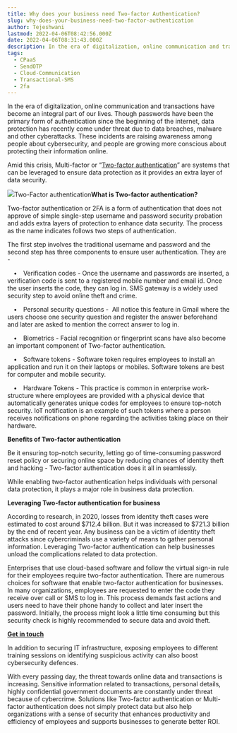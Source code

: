```yaml
---
title: Why does your business need Two-factor Authentication?
slug: why-does-your-business-need-two-factor-authentication
author: Tejeshwani
lastmod: 2022-04-06T08:42:56.000Z
date: 2022-04-06T08:31:43.000Z
description: In the era of digitalization, online communication and transactions have become an integral part of our lives. Though passwords have been the primary form of authentication since the beginning of the internet, data protection has recently come under threat due to data breaches, malware and other cyberattacks. These incidents are raising awareness among people about cybersecurity, and people are growing more conscious about protecting their information online. 
tags:
  - CPaaS 
  - SendOTP 
  - Cloud-Communication 
  - Transactional-SMS
  - 2fa
---
```


In the era of digitalization, online communication and transactions have become an integral part of our lives. Though passwords have been the primary form of authentication since the beginning of the internet, data protection has recently come under threat due to data breaches, malware and other cyberattacks. These incidents are raising awareness among people about cybersecurity, and people are growing more conscious about protecting their information online. 

Amid this crisis, Multi-factor or “[Two-factor authentication](https://msg91.com/send-otp/)” are systems that can be leveraged to ensure data protection as it provides an extra layer of data security. 

![](https://images-msg91.s3.ap-south-1.amazonaws.com/2022/04/Screenshot-2022-04-06-at-2.05.59-PM.png)Two-Factor authentication**What is Two-factor authentication?**

Two-factor authentication or 2FA is a form of authentication that does not approve of simple single-step username and password security probation and adds extra layers of protection to enhance data security. The process as the name indicates follows two steps of authentication.

The first step involves the traditional username and password and the second step has three components to ensure user authentication. They are -

 • Verification codes - Once the username and passwords are inserted, a verification code is sent to a registered mobile number and email id. Once the user inserts the code, they can log in. SMS gateway is a widely used security step to avoid online theft and crime. 

 • Personal security questions -  All notice this feature in Gmail where the users choose one security question and register the answer beforehand and later are asked to mention the correct answer to log in.

 • Biometrics - Facial recognition or fingerprint scans have also become an important component of Two-factor authentication. 

 • Software tokens - Software token requires employees to install an application and run it on their laptops or mobiles. Software tokens are best for computer and mobile security.

 • Hardware Tokens - This practice is common in enterprise work-structure where employees are provided with a physical device that automatically generates unique codes for employees to ensure top-notch security. IoT notification is an example of such tokens where a person receives notifications on phone regarding the activities taking place on their hardware. 

**Benefits of Two-factor authentication**

Be it ensuring top-notch security, letting go of time-consuming password reset policy or securing online space by reducing chances of identity theft and hacking - Two-factor authentication does it all in seamlessly. 

While enabling two-factor authentication helps individuals with personal data protection, it plays a major role in business data protection. 

**Leveraging Two-factor authentication for business**

According to research, in 2020, losses from identity theft cases were estimated to cost around $712.4 billion. But it was increased to $721.3 billion by the end of recent year. Any business can be a victim of identity theft attacks since cybercriminals use a variety of means to gather personal information. Leveraging Two-factor authentication can help businesses unload the complications related to data protection.

Enterprises that use cloud-based software and follow the virtual sign-in rule for their employees require two-factor authentication. There are numerous choices for software that enable two-factor authentication for businesses. In many organizations, employees are requested to enter the code they receive over call or SMS to log in. This process demands fast actions and users need to have their phone handy to collect and later insert the password. Initially, the process might look a little time consuming but this security check is highly recommended to secure data and avoid theft. 

[**Get in touch**](https://msg91.com/contact-us/)

In addition to securing IT infrastructure, exposing employees to different training sessions on identifying suspicious activity can also boost cybersecurity defences.

With every passing day, the threat towards online data and transactions is increasing. Sensitive information related to transactions, personal details, highly confidential government documents are constantly under threat because of cybercrime. Solutions like Two-factor authentication or Multi-factor authentication does not simply protect data but also help organizations with a sense of security that enhances productivity and efficiency of employees and supports businesses to generate better ROI.

